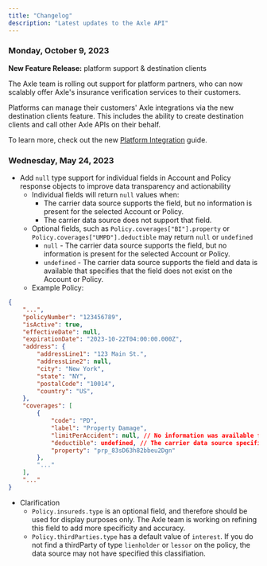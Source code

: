 ```yaml
---
title: "Changelog"
description: "Latest updates to the Axle API"
---
```


### Monday, October 9, 2023

**New Feature Release:** platform support & destination clients

The Axle team is rolling out support for platform partners, who can now scalably offer Axle's insurance verification services to their customers.

Platforms can manage their customers' Axle integrations via the new destination clients feature. This includes the ability to create destination clients and call other Axle APIs on their behalf.

To learn more, check out the new [Platform Integration](/guides/platform-integration) guide.

### Wednesday, May 24, 2023

- Add `null` type support for individual fields in Account and Policy response objects to improve data transparency and actionability
  - Individual fields will return `null` values when:
    - The carrier data source supports the field, but no information is present for the selected Account or Policy.
    - The carrier data source does not support that field.
  - Optional fields, such as `Policy.coverages["BI"].property` or `Policy.coverages["UMPD"].deductible` may return `null` or `undefined`
    - `null` - The carrier data source supports the field, but no information is present for the selected Account or Policy.
    - `undefined` - The carrier data source supports the field and data is available that specifies that the field does not exist on the Account or Policy.
  - Example Policy:

```json
{
	"...",
	"policyNumber": "123456789",
	"isActive": true,
	"effectiveDate": null,
	"expirationDate": "2023-10-22T04:00:00.000Z",
	"address": {
		"addressLine1": "123 Main St.",
		"addressLine2": null,
		"city": "New York",
		"state": "NY",
		"postalCode": "10014",
		"country": "US",
	},
	"coverages": [
		{
            "code": "PD",
            "label": "Property Damage",
            "limitPerAccident": null, // No information was available from carrier data source
            "deductible": undefined, // The carrier data source specifies that here is no deductible present for this coverage
            "property": "prp_83sD63h82bbeu2Dgn"
        },
		"..."
	],
	"..."
}
```

- Clarification
  - `Policy.insureds.type` is an optional field, and therefore should be used for display purposes only. The Axle team is working on refining this field to add more specificity and accuracy.
  - `Policy.thirdParties.type` has a default value of `interest`. If you do not find a thirdParty of type `lienholder` or `lessor` on the policy, the data source may not have specified this classifiation.
